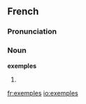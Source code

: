 ==French==

===Pronunciation===
{{IPA|/ɛ.ɡzɑ̃pl/|lang=fr}}

===Noun===
'''exemples''' {{m|p}}

# {{plural of|exemple|lang=French}}

[[fr:exemples]]
[[io:exemples]]